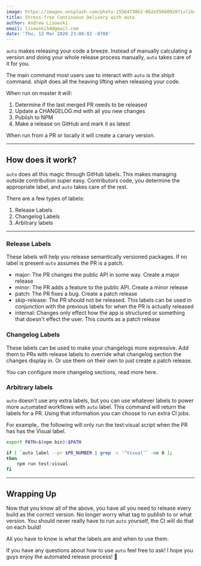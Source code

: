 ```yaml
---
image: https://images.unsplash.com/photo-1556473062-062e556b0920?ixlib=rb-1.2.1&ixid=eyJhcHBfaWQiOjEyMDd9&auto=format&fit=crop&w=1950&q=80
title: Stress-free Continuous Delivery with auto
author: Andrew Lisowski
email: lisowski54@gmail.com
date: 'Thu, 12 Mar 2020 23:00:02 -0700'
---
```


`auto` makes releasing your code a breeze. Instead of manually calculating a version and doing your whole release process manually, `auto` takes care of it for you.

The main command most users use to interact with `auto` is the shipit command. shipit does all the heaving lifting when releasing your code.

When run on master it will:

1. Determine if the last merged PR needs to be released
2. Update a CHANGELOG.md with all you new changes
3. Publish to NPM
4. Make a release on GitHub and mark it as latest

When run from a PR or locally it will create a canary version.

---

## How does it work?

`auto` does all this magic through GitHub labels. This makes managing outside contribution super easy. Contributors code, you determine the appropriate label, and `auto` takes care of the rest.

There are a few types of labels:

1. Release Labels
2. Changelog Labels
3. Arbitrary labels

---

### Release Labels

These labels will help you release semantically versioned packages. If no label is present `auto` assumes the PR is a patch.

- major: The PR changes the public API in some way. Create a major release
- minor: The PR adds a feature to the public API. Create a minor release
- patch: The PR fixes a bug. Create a patch release
- skip-release: The PR should not be released. This labels can be used in conjunction with the previous labels for when the PR is actually released
- internal: Changes only effect how the app is structured or something that doesn't effect the user. This counts as a patch release

### Changelog Labels

These labels can be used to make your changelogs more expressive. Add them to PRs with release labels to override what changelog section the changes display in. Or use them on their own to just create a patch release.

You can configure more changelog sections, read more here.

### Arbitrary labels

`auto` doesn't use any extra labels, but you can use whatever labels to power more `auto`mated workflows with `auto` label. This command will return the labels for a PR. Using that information you can choose to run extra CI jobs.

For example,. the following will only run the test:visual script when the PR has has the Visual label.

```bash
export PATH=$(npm bin):$PATH

if [ `auto label --pr $PR_NUMBER | grep -c '^Visual'` -ne 0 ];
then
    npm run test:visual
fi
```

---

## Wrapping Up

Now that you know all of the above, you have all you need to release every build as the correct version. No longer worry what tag to publish to or what version. You should never really have to run `auto` yourself, the CI will do that on each build!

All you have to know is what the labels are and when to use them.

If you have any questions about how to use `auto` feel free to ask! I hope you guys enjoy the automated release process! :gift:

